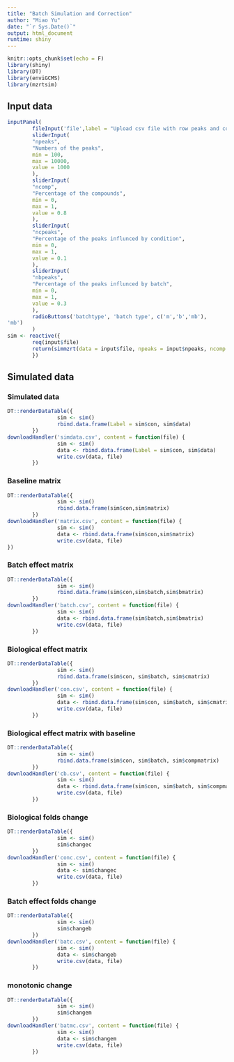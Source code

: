 ```yaml
---
title: "Batch Simulation and Correction"
author: "Miao Yu"
date: "`r Sys.Date()`"
output: html_document
runtime: shiny
---
```


```r
knitr::opts_chunk$set(echo = F)
library(shiny)
library(DT)
library(enviGCMS)
library(mzrtsim)
```

## Input data

```r
inputPanel(
        fileInput('file',label = "Upload csv file with row peaks and column samples' intensities",accept = c('.csv')),
        sliderInput(
        "npeaks",
        "Numbers of the peaks",
        min = 100,
        max = 10000,
        value = 1000
        ),
        sliderInput(
        "ncomp",
        "Percentage of the compounds",
        min = 0,
        max = 1,
        value = 0.8
        ),
        sliderInput(
        "ncpeaks",
        "Percentage of the peaks influnced by condition",
        min = 0,
        max = 1,
        value = 0.1
        ),
        sliderInput(
        "nbpeaks",
        "Percentage of the peaks influnced by batch",
        min = 0,
        max = 1,
        value = 0.3
        ),
        radioButtons('batchtype', 'batch type', c('m','b','mb'),
'mb')
        )
sim <- reactive({
        req(input$file)
        return(simmzrt(data = input$file, npeaks = input$npeaks, ncomp = input$ncomp, ncpeaks = input$ncpeaks, nbpeaks = input$nbpeaks),batchtype=input$batchtype)
        })
```

## Simulated data

### Simulated data

```r
DT::renderDataTable({
                sim <- sim()
                rbind.data.frame(Label = sim$con, sim$data)
        })
downloadHandler('simdata.csv', content = function(file) {
                sim <- sim()
                data <- rbind.data.frame(Label = sim$con, sim$data)
                write.csv(data, file)
        })
```

### Baseline matrix

```r
DT::renderDataTable({
                sim <- sim()
                rbind.data.frame(sim$con,sim$matrix)
        })
downloadHandler('matrix.csv', content = function(file) {
                sim <- sim()
                data <- rbind.data.frame(sim$con,sim$matrix)
                write.csv(data, file)
})
```

### Batch effect matrix

```r
DT::renderDataTable({
                sim <- sim()
                rbind.data.frame(sim$con,sim$batch,sim$bmatrix)
        })
downloadHandler('batch.csv', content = function(file) {
                sim <- sim()
                data <- rbind.data.frame(sim$batch,sim$bmatrix)
                write.csv(data, file)
        })
```

### Biological effect matrix

```r
DT::renderDataTable({
                sim <- sim()
                rbind.data.frame(sim$con, sim$batch, sim$cmatrix)
        })
downloadHandler('con.csv', content = function(file) {
                sim <- sim()
                data <- rbind.data.frame(sim$con, sim$batch, sim$cmatrix)
                write.csv(data, file)
        })
```

### Biological effect matrix with baseline

```r
DT::renderDataTable({
                sim <- sim()
                rbind.data.frame(sim$con, sim$batch, sim$compmatrix)
        })
downloadHandler('cb.csv', content = function(file) {
                sim <- sim()
                data <- rbind.data.frame(sim$con, sim$batch, sim$compmatrix)
                write.csv(data, file)
        })
```


### Biological folds change

```r
DT::renderDataTable({
                sim <- sim()
                sim$changec
        })
downloadHandler('conc.csv', content = function(file) {
                sim <- sim()
                data <- sim$changec
                write.csv(data, file)
        })
```

### Batch effect folds change

```r
DT::renderDataTable({
                sim <- sim()
                sim$changeb
        })
downloadHandler('batc.csv', content = function(file) {
                sim <- sim()
                data <- sim$changeb
                write.csv(data, file)
        })
```

### monotonic change

```r
DT::renderDataTable({
                sim <- sim()
                sim$changem
        })
downloadHandler('batmc.csv', content = function(file) {
                sim <- sim()
                data <- sim$changem
                write.csv(data, file)
        })
```

